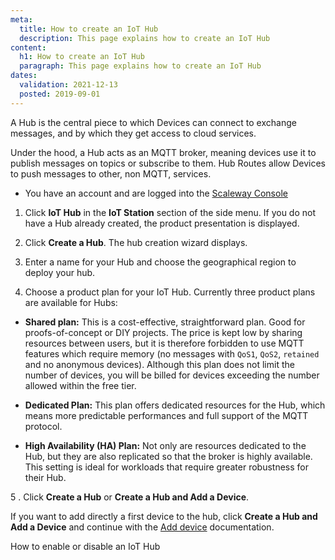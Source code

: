 ```yaml
---
meta:
  title: How to create an IoT Hub
  description: This page explains how to create an IoT Hub
content:
  h1: How to create an IoT Hub
  paragraph: This page explains how to create an IoT Hub
dates:
  validation: 2021-12-13
  posted: 2019-09-01
---
```


A Hub is the central piece to which Devices can connect to exchange messages, and by which they get access to cloud services.

Under the hood, a Hub acts as an MQTT broker, meaning devices use it to publish messages on topics or subscribe to them. Hub Routes allow Devices to push messages to other, non MQTT, services.

<Message type="requirement">

- You have an account and are logged into the [Scaleway Console](https://console.scaleway.com)

</Message>

1. Click **IoT Hub** in the **IoT Station** section of the side menu. If you do not have a Hub already created, the product presentation is displayed.

2. Click **Create a Hub**. The hub creation wizard displays.
  <Lightbox src="assets/scaleway-iothub_create.png" alt="Create IoT Hub" />

3. Enter a name for your Hub and choose the geographical region to deploy your hub. 

4. Choose a product plan for your IoT Hub. Currently three product plans are available for Hubs:

* **Shared plan:** This is a cost-effective, straightforward plan. Good for proofs-of-concept or DIY projects. The price is kept low by sharing resources between users, but it is therefore forbidden to use MQTT features which require memory (no messages with `QoS1`, `QoS2`, `retained` and no anonymous devices). Although this plan does not limit the number of devices, you will be billed for devices exceeding the number allowed within the free tier.

* **Dedicated Plan:** This plan offers dedicated resources for the Hub, which means more predictable performances and full support of the MQTT protocol.

* **High Availability (HA) Plan:** Not only are resources dedicated to the Hub, but they are also replicated so that the broker is highly available. This setting is ideal for workloads that require greater robustness for their Hub.

5 . Click **Create a Hub** or **Create a Hub and Add a Device**.

<Message type="note">

If you want to add directly a first device to the hub, click **Create a Hub and Add a Device** and continue with the [Add device](/iot/iot-hub/how-to/add-device) documentation.

</Message>

<Navigation title="See Also">
  <NextButton to="/iot/iot-hub/how-to/enable-disable-hub/">How to enable or disable an IoT Hub</NextButton>
</Navigation>
